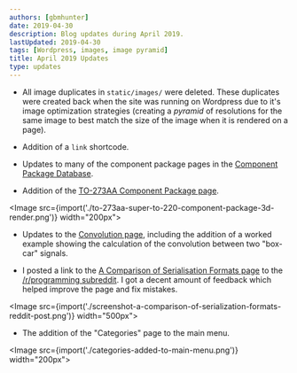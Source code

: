 ```yaml
---
authors: [gbmhunter]
date: 2019-04-30
description: Blog updates during April 2019.
lastUpdated: 2019-04-30
tags: [Wordpress, images, image pyramid]
title: April 2019 Updates
type: updates
---
```


* All image duplicates in `static/images/` were deleted. These duplicates were created back when the site was running on Wordpress due to it's image optimization strategies (creating a _pyramid_ of resolutions for the same image to best match the size of the image when it is rendered on a page).

* Addition of a `link` shortcode.

* Updates to many of the component package pages in the [Component Package Database](/pcb-design/component-packages).

* Addition of the [TO-273AA Component Package page](/pcb-design/component-packages/to-273aa-component-package).


<Image src={import('./to-273aa-super-to-220-component-package-3d-render.png')} width="200px"></Image>

* Updates to the [Convolution page](/programming/signal-processing/convolution), including the addition of a worked example showing the calculation of the convolution between two "box-car" signals.

* I posted a link to the [A Comparison of Serialisation Formats page](/programming/serialization-formats/a-comparison-of-serialization-formats) to the [/r/programming subreddit](https://www.reddit.com/r/linux/comments/bhq9c5/how_to_use_socketcan_with_the_commandline_in_linux/). I got a decent amount of feedback which helped improve the page and fix mistakes.


<Image src={import('./screenshot-a-comparison-of-serialization-formats-reddit-post.png')} width="500px"></Image>

* The addition of the "Categories" page to the main menu.


<Image src={import('./categories-added-to-main-menu.png')} width="200px"></Image>
